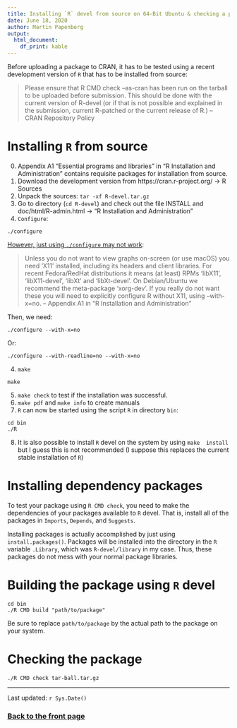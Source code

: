 ```yaml
---
title: Installing `R` devel from source on 64-Bit Ubuntu & checking a package
date: June 18, 2020
author: Martin Papenberg
output:
  html_document:
    df_print: kable
---
```


Before uploading a package to CRAN, it has to be tested using a recent
development version of `R` that has to be installed from source:

> Please ensure that R CMD check --as-cran has been run on the tarball to 
be uploaded before submission. This should be done with the current 
version of R-devel (or if that is not possible and explained in the 
submission, current R-patched or the current release of R.) -- CRAN 
Repository Policy

# Installing `R` from source

0. Appendix A1 "Essential programs and libraries" in "R Installation and 
Administration" contains requisite packages for installation from source.
1. Download the development version from https://cran.r-project.org/ 
$\to$ R Sources
2. Unpack the sources: `tar -xf R-devel.tar.gz`
3. Go to directory (`cd R-devel`) and check out the file INSTALL and 
doc/html/R-admin.html $\to$ "R Installation and Administration"
3. `Configure`:

```
./configure 
```

[However, just using `./configure` may not work](https://stackoverflow.com/questions/17473547/error-with-readline-yes-default-and-headers-libs-are-not-available):

> Unless you do not want to view graphs on-screen (or use macOS) you need 
‘X11’ installed, including its headers and client libraries. For recent 
Fedora/RedHat distributions it means (at least) RPMs ‘libX11’, 
‘libX11-devel’, ‘libXt’ and ‘libXt-devel’. On Debian/Ubuntu we recommend 
the meta-package ‘xorg-dev’. If you really do not want these you will 
need to explicitly configure R without X11, using --with-x=no. -- 
Appendix A1 in "R Installation and Administration"

Then, we need: 

```
./configure --with-x=no
```

Or: 

```
./configure --with-readline=no --with-x=no
```

4. `make`

```
make
```

5. `make check` to test if the installation was successful.
6. `make pdf` and `make info` to create manuals
7. `R` can now be started using the script `R` in directory `bin`:

```
cd bin
./R
```

8. It is also possible to install `R` devel on the system by using `make 
install` but I guess this is not recommended (I suppose this replaces 
the current stable installation of `R`)

# Installing dependency packages

To test your package using `R CMD check`, you need to make the 
dependencies of your packages available to `R` devel. That is, install 
all of the packages in `Imports`, `Depends`, and `Suggests`.

Installing packages is actually accomplished by just using 
`install.packages()`. Packages will be installed into the directory in 
the `R` variable `.Library`, which was `R-devel/library` in my case.
Thus, these packages do not mess with your normal package libraries.

# Building the package using `R` devel

```
cd bin
./R CMD build "path/to/package"
```

Be sure to replace `path/to/package` by the actual path to the package 
on your system.

# Checking the package

```
./R CMD check tar-ball.tar.gz
```

---

Last updated: `r Sys.Date()`

### <a href="index.html">Back to the front page</a>

&nbsp;
